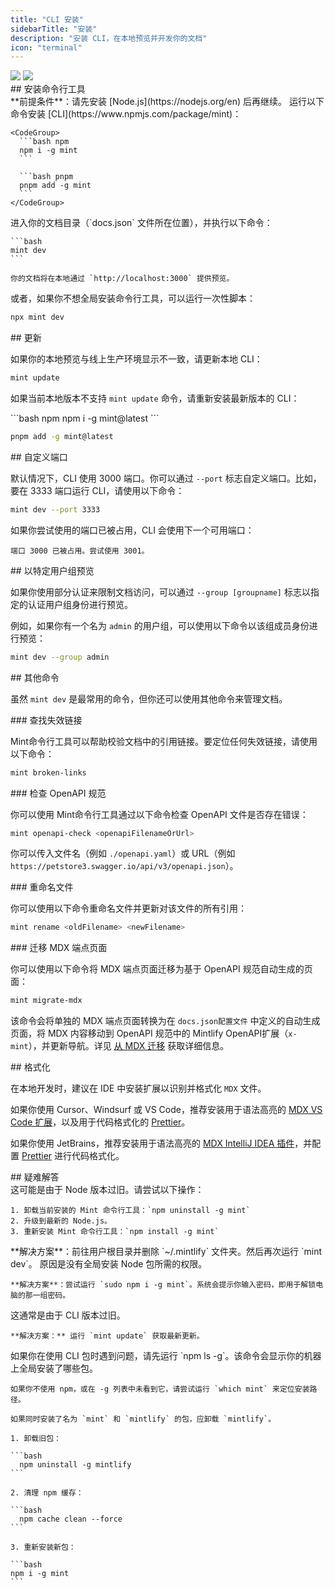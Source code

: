 ```yaml
---
title: "CLI 安装"
sidebarTitle: "安装"
description: "安装 CLI，在本地预览并开发你的文档"
icon: "terminal"
---
```


<img className="block dark:hidden my-0 pointer-events-none" src="/images/installation/local-development-light.png" />

<img className="hidden dark:block my-0 pointer-events-none" src="/images/installation/local-development-dark.png" />

<div id="installing-the-cli">
  ## 安装命令行工具
</div>

<Info>
  **前提条件**：请先安装 [Node.js](https://nodejs.org/en) 后再继续。
</Info>

<Steps>
  <Step title="安装命令行工具">
    运行以下命令安装 [CLI](https://www.npmjs.com/package/mint)：

    <CodeGroup>
      ```bash npm
      npm i -g mint
      ```

      ```bash pnpm
      pnpm add -g mint
      ```
    </CodeGroup>
  </Step>

  <Step title="本地预览">
    进入你的文档目录（`docs.json` 文件所在位置），并执行以下命令：

    ```bash
    mint dev
    ```

    你的文档将在本地通过 `http://localhost:3000` 提供预览。
  </Step>
</Steps>

或者，如果你不想全局安装命令行工具，可以运行一次性脚本：

```bash
npx mint dev
```

<div id="updates">
  ## 更新
</div>

如果你的本地预览与线上生产环境显示不一致，请更新本地 CLI：

```bash
mint update
```

如果当前本地版本不支持 `mint update` 命令，请重新安装最新版本的 CLI：

<CodeGroup>
  ```bash npm
  npm i -g mint@latest
  ```

  ```bash pnpm
  pnpm add -g mint@latest
  ```
</CodeGroup>

<div id="custom-ports">
  ## 自定义端口
</div>

默认情况下，CLI 使用 3000 端口。你可以通过 `--port` 标志自定义端口。比如，要在 3333 端口运行 CLI，请使用以下命令：

```bash
mint dev --port 3333
```

如果你尝试使用的端口已被占用，CLI 会使用下一个可用端口：

```mdx
端口 3000 已被占用。尝试使用 3001。
```

<div id="previewing-as-a-specific-group">
  ## 以特定用户组预览
</div>

如果你使用部分认证来限制文档访问，可以通过 `--group [groupname]` 标志以指定的认证用户组身份进行预览。

例如，如果你有一个名为 `admin` 的用户组，可以使用以下命令以该组成员身份进行预览：

```bash
mint dev --group admin
```

<div id="additional-commands">
  ## 其他命令
</div>

虽然 `mint dev` 是最常用的命令，但你还可以使用其他命令来管理文档。

<div id="finding-broken-links">
  ### 查找失效链接
</div>

Mint命令行工具可以帮助校验文档中的引用链接。要定位任何失效链接，请使用以下命令：

```bash
mint broken-links
```

<div id="checking-openapi-spec">
  ### 检查 OpenAPI 规范
</div>

你可以使用 Mint命令行工具通过以下命令检查 OpenAPI 文件是否存在错误：

```bash
mint openapi-check <openapiFilenameOrUrl>
```

你可以传入文件名（例如 `./openapi.yaml`）或 URL（例如 `https://petstore3.swagger.io/api/v3/openapi.json`）。

<div id="renaming-files">
  ### 重命名文件
</div>

你可以使用以下命令重命名文件并更新对该文件的所有引用：

```bash
mint rename <oldFilename> <newFilename>
```

<div id="migrating-mdx-endpoint-pages">
  ### 迁移 MDX 端点页面
</div>

你可以使用以下命令将 MDX 端点页面迁移为基于 OpenAPI 规范自动生成的页面：

```bash
mint migrate-mdx
```

该命令会将单独的 MDX 端点页面转换为在 `docs.json配置文件` 中定义的自动生成页面，将 MDX 内容移动到 OpenAPI 规范中的 Mintlify OpenAPI扩展（`x-mint`），并更新导航。详见 [从 MDX 迁移](/zh/api-playground/migrating-from-mdx) 获取详细信息。

<div id="formatting">
  ## 格式化
</div>

在本地开发时，建议在 IDE 中安装扩展以识别并格式化 `MDX` 文件。

如果你使用 Cursor、Windsurf 或 VS Code，推荐安装用于语法高亮的 [MDX VS Code 扩展](https://marketplace.visualstudio.com/items?itemName=unifiedjs.vscode-mdx)，以及用于代码格式化的 [Prettier](https://marketplace.visualstudio.com/items?itemName=esbenp.prettier-vscode)。

如果你使用 JetBrains，推荐安装用于语法高亮的 [MDX IntelliJ IDEA 插件](https://plugins.jetbrains.com/plugin/14944-mdx)，并配置 [Prettier](https://prettier.io/docs/webstorm) 进行代码格式化。

<div id="troubleshooting">
  ## 疑难解答
</div>

<AccordionGroup>
  <Accordion title="Error: Could not load the &#x22;sharp&#x22; module using the darwin-arm64 runtime">
    这可能是由于 Node 版本过旧。请尝试以下操作：

    1. 卸载当前安装的 Mint 命令行工具：`npm uninstall -g mint`
    2. 升级到最新的 Node.js。
    3. 重新安装 Mint 命令行工具：`npm install -g mint`
  </Accordion>

  <Accordion title="Issue: Encountering an unknown error">
    **解决方案**：前往用户根目录并删除 `~/.mintlify` 文件夹。然后再次运行 `mint dev`。
  </Accordion>

  <Accordion title="Error: permission denied">
    原因是没有全局安装 Node 包所需的权限。

    **解决方案**：尝试运行 `sudo npm i -g mint`。系统会提示你输入密码，即用于解锁电脑的那一组密码。
  </Accordion>

  <Accordion title="The local preview doesn't look the same as my docs do on the web">
    这通常是由于 CLI 版本过旧。

    **解决方案：** 运行 `mint update` 获取最新更新。
  </Accordion>

  <Accordion title="mintlify vs. mint package">
    如果你在使用 CLI 包时遇到问题，请先运行 `npm ls -g`。该命令会显示你的机器上全局安装了哪些包。

    如果你不使用 npm，或在 -g 列表中未看到它，请尝试运行 `which mint` 来定位安装路径。

    如果同时安装了名为 `mint` 和 `mintlify` 的包，应卸载 `mintlify`。

    1. 卸载旧包：

    ```bash
      npm uninstall -g mintlify
    ```

    2. 清理 npm 缓存：

    ```bash
      npm cache clean --force
    ```

    3. 重新安装新包：

    ```bash
    npm i -g mint
    ```
  </Accordion>
</AccordionGroup>
